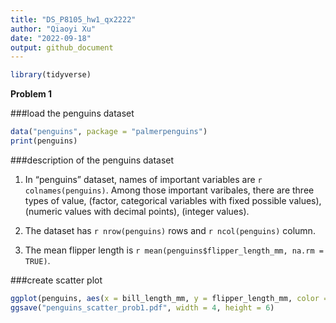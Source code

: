 ```yaml
---
title: "DS_P8105_hw1_qx2222"
author: "Qiaoyi Xu"
date: "2022-09-18"
output: github_document
---
```


```r
library(tidyverse)
```


**Problem 1**

###load the penguins dataset

```r
data("penguins", package = "palmerpenguins")
print(penguins) 
```

###description of the penguins dataset


1. In "penguins" dataset, names of important variables are `r colnames(penguins)`. Among those important varibales, there are three types of value, <fctr>(factor,  categorical variables with fixed possible values), <dbl>(numeric values with decimal points), <int>(integer values).

2. The dataset has `r nrow(penguins)` rows and `r ncol(penguins)` column.

3. The mean flipper length is `r mean(penguins$flipper_length_mm, na.rm = TRUE)`.


###create scatter plot

```r
ggplot(penguins, aes(x = bill_length_mm, y = flipper_length_mm, color = species)) + geom_point()
ggsave("penguins_scatter_prob1.pdf", width = 4, height = 6)
```



